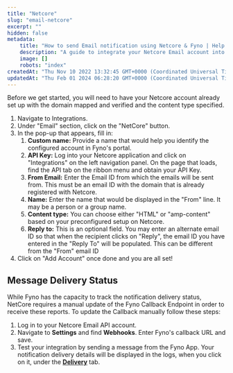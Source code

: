 ```yaml
---
title: "Netcore"
slug: "email-netcore"
excerpt: ""
hidden: false
metadata:
    title: "How to send Email notification using Netcore & Fyno | Help Document"
    description: "A guide to integrate your Netcore Email account into Fyno."
    image: []
    robots: "index"
createdAt: "Thu Nov 10 2022 13:32:45 GMT+0000 (Coordinated Universal Time)"
updatedAt: "Thu Feb 01 2024 06:28:20 GMT+0000 (Coordinated Universal Time)"
---
```


Before we get started, you will need to have your Netcore account already set up with the domain mapped and verified and the content type specified.

1. Navigate to Integrations.
2. Under "Email" section, click on the "NetCore" button.
3. In the pop-up that appears, fill in:
    1. **Custom name:** Provide a name that would help you identify the configured account in Fyno's portal.
    2. **API Key:** Log into your Netcore application and click on "Integrations" on the left navigation panel. On the page that loads, find the API tab on the ribbon menu and obtain your API Key.
    3. **From Email:** Enter the Email ID from which the emails will be sent from. This must be an email ID with the domain that is already registered with Netcore.
    4. **Name:** Enter the name that would be displayed in the "From" line. It may be a person or a group name.
    5. **Content type:** You can choose either "HTML" or "amp-content" based on your preconfigured setup on Netcore.
    6. **Reply to:** This is an optional field. You may enter an alternate email ID so that when the recipient clicks on "Reply", the email ID you have entered in the "Reply To" will be populated. This can be different from the "From" email ID
4. Click on "Add Account" once done and you are all set!

## Message Delivery Status

While Fyno has the capacity to track the notification delivery status, NetCore requires a manual update of the Fyno Callback Endpoint in order to receive these reports. To update the Callback manually follow these steps:

1. Log in to your Netcore Email API account.
2. Navigate to **Settings** and find **Webhooks**. Enter Fyno's callback URL and save.
3. Test your integration by sending a message from the Fyno App. Your notification delivery details will be displayed in the logs, when you click on it, under the **[Delivery](./log-details-delivery)** tab.
